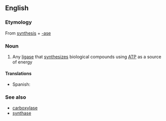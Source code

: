 ==English==

===Etymology===
From [[synthesis]] + [[-ase]]

===Noun===
{{en-noun}}

#{{enzyme}} Any [[ligase]] that [[synthesize]]s biological compounds using [[ATP]] as a source of energy

====Translations====
{{trans-top|ligase that synthesizes biological compounds}}
*Spanish: {{t|es|sintetasa|f}}
{{trans-mid}}
{{trans-bottom}}

===See also===
*[[carboxylase]]
*[[synthase]]